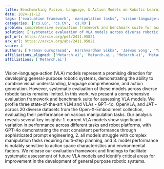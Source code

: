 ```yaml
---
title: Benchmarking Vision, Language, & Action Models on Robotic Learning Tasks
date: 2024-11-12
tags: ['evaluation framework', 'manipulation tasks', 'vision-language-action models', 'robotic systems', 'benchmark suite', 'performance assessment', 'action space characteristics', 'multi-step planning', 'environmental factors']
categories: ['cs.LG', 'cs.CV', 'cs.RO']
problem: comprehensive evaluation framework and benchmark suite for assessing VLA models
solution: ['systematic evaluation of VLA models across diverse robotic tasks']
pdf_url: https://arxiv.org/pdf/2411.05821
arx_url: https://arxiv.org/abs/2411.05821
score: 4
authors: ['Pranav Guruprasad', 'Harshvardhan Sikka', 'Jaewoo Song', 'Yangyue Wang', 'Paul Pu Liang']
affiliations_aligned: ['Metarch.ai', 'Metarch.ai', 'Metarch.ai', 'Metarch.ai', 'Metarch.ai']
affiliations: ['Metarch.ai']
---
```



Vision-language-action (VLA) models represent a promising direction for developing general-purpose robotic systems, demonstrating the ability to combine visual understanding, language comprehension, and action generation. However, systematic evaluation of these models across diverse robotic tasks remains limited. In this work, we present a comprehensive evaluation framework and benchmark suite for assessing VLA models. We profile three state-of-the-art VLM and VLAs - GPT-4o, OpenVLA, and JAT - across 20 diverse datasets from the Open-X-Embodiment collection, evaluating their performance on various manipulation tasks. Our analysis reveals several key insights: 1. current VLA models show significant variation in performance across different tasks and robot platforms, with GPT-4o demonstrating the most consistent performance through sophisticated prompt engineering, 2. all models struggle with complex manipulation tasks requiring multi-step planning, and 3. model performance is notably sensitive to action space characteristics and environmental factors. We release our evaluation framework and findings to facilitate systematic assessment of future VLA models and identify critical areas for improvement in the development of general purpose robotic systems.